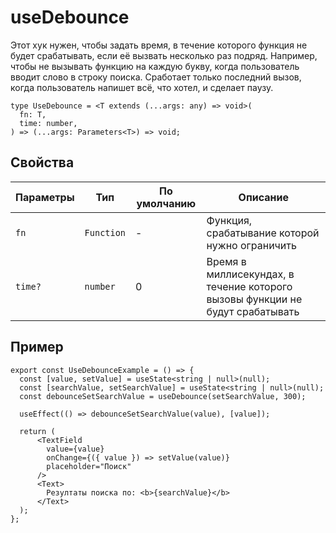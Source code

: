 
<Meta title="Hooks|useDebounce" id="useDebounce" />

# useDebounce

Этот хук нужен, чтобы задать время, в течение которого функция не будет срабатывать, если её вызвать несколько раз подряд. Например, чтобы не вызывать функцию на каждую букву, когда пользователь вводит слово в строку поиска. Сработает только последний вызов, когда пользователь напишет всё, что хотел, и сделает паузу.

```tsx
type UseDebounce = <T extends (...args: any) => void>(
  fn: T,
  time: number,
) => (...args: Parameters<T>) => void;
```

## Свойства

| Параметры | Тип        | По умолчанию | Описание                                                                      |
| --------- | ---------- | ------------ | ----------------------------------------------------------------------------- |
| `fn`      | `Function` | -            | Функция, срабатывание которой нужно ограничить                                |
| `time?`   | `number`   | 0            | Время в миллисекундах, в течение которого вызовы функции не будут срабатывать |

## Пример

```tsx
export const UseDebounceExample = () => {
  const [value, setValue] = useState<string | null>(null);
  const [searchValue, setSearchValue] = useState<string | null>(null);
  const debounceSetSearchValue = useDebounce(setSearchValue, 300);

  useEffect(() => debounceSetSearchValue(value), [value]);

  return (
      <TextField
        value={value}
        onChange={({ value }) => setValue(value)}
        placeholder="Поиск"
      />
      <Text>
        Резултаты поиска по: <b>{searchValue}</b>
      </Text>
  );
};
```

<UseDebounceExample />
